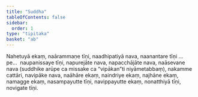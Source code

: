 ```yaml
---
title: "Suddha"
tableOfContents: false
sidebar:
  order: 1
type: "tipitaka"
basket: "ab"
---
```



<DynamicBreadcrumb />

<Division number="243">

<Paragraph number="4607">
Nahetuyā ekaṃ, naārammaṇe tīṇi, naadhipatiyā nava, naanantare tīṇi …pe…  naupanissaye tīṇi, napurejāte nava, napacchājāte nava, naāsevane nava (suddhike arūpe ca missake ca “vipākan”ti niyāmetabbaṃ), nakamme cattāri, navipāke nava, naāhāre ekaṃ, naindriye ekaṃ, najhāne ekaṃ, namagge ekaṃ, nasampayutte tīṇi, navippayutte ekaṃ, nonatthiyā tīṇi, novigate tīṇi.
</Paragraph>
</Division>